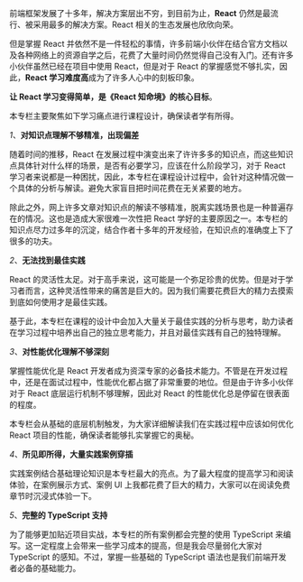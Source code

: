 前端框架发展了十多年，解决方案层出不穷，到目前为止，**React** 仍然是最流行、被采用最多的解决方案。React 相关的生态发展也欣欣向荣。

但是掌握 React 并依然不是一件轻松的事情，许多前端小伙伴在结合官方文档以及各种网络上的资源自学之后，花费了大量时间仍然觉得自己没有入门。还有许多小伙伴虽然已经在项目中使用 React，但是对于 React 的掌握感觉不够扎实，因此，**React 学习难度高**成为了许多人心中的刻板印象。

**让 React 学习变得简单，是《React 知命境》的核心目标**。

本专栏主要聚焦如下学习痛点进行课程设计，确保读者学有所得。


*1*、**对知识点理解不够精准，出现偏差**

随着时间的推移，React 在发展过程中演变出来了许许多多的知识点，而这些知识点具体针对什么样的场景，是否有必要学习，应该在什么阶段学习，对于 React 学习者来说都是一种困扰，因此，本专栏在课程设计过程中，会针对这种情况做一个具体的分析与解读。避免大家盲目把时间花费在无关紧要的地方。

除此之外，网上许多文章对知识点的解读不够精准，脱离实践场景也是一种普遍存在的情况。这也是造成大家很难一次性把 React 学好的主要原因之一。本专栏的知识点尽力过多年的沉淀，结合作者十多年的开发经验，在知识点的准确度上下了很多的功夫。

*2*、**无法找到最佳实践**

React 的灵活性太足。对于高手来说，这可能是一个弥足珍贵的优势。但是对于学习者而言，这种灵活性带来的痛苦是巨大的。因为我们需要花费巨大的精力去摸索到底如何使用才是最佳实践。

基于此，本专栏在课程的设计中会加入大量关于最佳实践的分析与思考，助力读者在学习过程中培养出自己的独立思考能力，并且对最佳实践有自己的独特理解。

*3*、**对性能优化理解不够深刻**

掌握性能优化是 React 开发者成为资深专家的必备技术能力。不管是在开发过程中，还是在面试过程中，性能优化都占据了非常重要的地位。但是由于许多小伙伴对于 React 底层运行机制不够理解，因此对 React 的性能优化总是停留在很表面的程度。

本专栏会从基础的底层机制触发，为大家详细解读我们在实践过程中应该如何优化 React 项目的性能，确保读者能够扎实掌握它的奥秘。

*4*、**所见即所得，大量实践案例穿插**

实践案例结合基础理论知识是本专栏最大的亮点。为了最大程度的提高学习和阅读体验，在案例展示方式、案例 UI 上我都花费了巨大的精力，大家可以在阅读免费章节时沉浸式体验一下。

*5*、**完整的 TypeScript 支持**

为了能够更加贴近项目实战，本专栏的所有案例都会完整的使用 TypeScript 来编写。这一定程度上会带来一些学习成本的提高，但是我会尽量弱化大家对 TypeScript 的感知。不过，掌握一些基础的 TypeScript 语法也是我们前端开发者必备的基础能力。